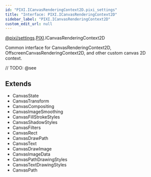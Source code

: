 ```yaml
---
id: "PIXI.ICanvasRenderingContext2D.pixi_settings"
title: "Interface: PIXI.ICanvasRenderingContext2D"
sidebar_label: "PIXI.ICanvasRenderingContext2D"
custom_edit_url: null
---
```


[@pixi/settings](../modules/pixi_settings).[PIXI](../namespaces/PIXI).ICanvasRenderingContext2D


Common interface for CanvasRenderingContext2D, OffscreenCanvasRenderingContext2D, and other custom canvas 2D context.



// TODO: @see

        



## Extends
- CanvasState
- CanvasTransform
- CanvasCompositing
- CanvasImageSmoothing
- CanvasFillStrokeStyles
- CanvasShadowStyles
- CanvasFilters
- CanvasRect
- CanvasDrawPath
- CanvasText
- CanvasDrawImage
- CanvasImageData
- CanvasPathDrawingStyles
- CanvasTextDrawingStyles
- CanvasPath




  